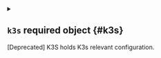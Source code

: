 
<details className="config-field" data-expandable="true">
<summary>

## `k3s` <span className="config-field-required" data-required="false">required</span> <span className="config-field-type">object</span> <span className="config-field-default"></span> <span className="config-field-enum"></span> {#k3s}

[Deprecated] K3S holds K3s relevant configuration.

</summary>




<details className="config-field" data-expandable="false" open>
<summary>

### `enabled` <span className="config-field-required" data-required="false">required</span> <span className="config-field-type">boolean</span> <span className="config-field-default">false</span> <span className="config-field-enum"></span> {#k3s-enabled}

Enabled specifies if the K3s distro should be enabled. Only one distro can be enabled at the same time.

</summary>



</details>



<details className="config-field" data-expandable="false" open>
<summary>

### `token` <span className="config-field-required" data-required="false">required</span> <span className="config-field-type">string</span> <span className="config-field-default"></span> <span className="config-field-enum"></span> {#k3s-token}

Token is the K3s token to use. If empty, vCluster will choose one.

</summary>



</details>



<details className="config-field" data-expandable="true">
<summary>

### `image` <span className="config-field-required" data-required="false">required</span> <span className="config-field-type">object</span> <span className="config-field-default"></span> <span className="config-field-enum"></span> {#k3s-image}

Image is the distro image

</summary>




<details className="config-field" data-expandable="false" open>
<summary>

#### `registry` <span className="config-field-required" data-required="false">required</span> <span className="config-field-type">string</span> <span className="config-field-default"></span> <span className="config-field-enum"></span> {#k3s-image-registry}

Registry is the registry of the container image, e.g. my-registry.com or ghcr.io. This setting can be globally
overridden via the controlPlane.advanced.defaultImageRegistry option. Empty means docker hub.

</summary>



</details>



<details className="config-field" data-expandable="false" open>
<summary>

#### `repository` <span className="config-field-required" data-required="false">required</span> <span className="config-field-type">string</span> <span className="config-field-default">rancher/k3s</span> <span className="config-field-enum"></span> {#k3s-image-repository}

Repository is the repository of the container image, e.g. my-repo/my-image

</summary>



</details>



<details className="config-field" data-expandable="false" open>
<summary>

#### `tag` <span className="config-field-required" data-required="false">required</span> <span className="config-field-type">string</span> <span className="config-field-default">v1.32.1-k3s1</span> <span className="config-field-enum"></span> {#k3s-image-tag}

Tag is the tag of the container image, e.g. latest. If set to the default, it will use the host Kubernetes version.

</summary>



</details>


</details>



<details className="config-field" data-expandable="false" open>
<summary>

### `imagePullPolicy` <span className="config-field-required" data-required="false">required</span> <span className="config-field-type">string</span> <span className="config-field-default"></span> <span className="config-field-enum"></span> {#k3s-imagePullPolicy}

ImagePullPolicy is the pull policy for the distro image

</summary>



</details>



<details className="config-field" data-expandable="false" open>
<summary>

### `env` <span className="config-field-required" data-required="false">required</span> <span className="config-field-type">object[]</span> <span className="config-field-default"></span> <span className="config-field-enum"></span> {#k3s-env}

Env are extra environment variables to use for the main container and NOT the init container.

</summary>



</details>



<details className="config-field" data-expandable="false" open>
<summary>

### `resources` <span className="config-field-required" data-required="false">required</span> <span className="config-field-type">object</span> <span className="config-field-default">map&#91;limits:map&#91;cpu:100m memory:256Mi&#93; requests:map&#91;cpu:40m memory:64Mi&#93;&#93;</span> <span className="config-field-enum"></span> {#k3s-resources}

Resources for the distro init container

</summary>



</details>



<details className="config-field" data-expandable="false" open>
<summary>

### `securityContext` <span className="config-field-required" data-required="false">required</span> <span className="config-field-type">object</span> <span className="config-field-default">&#123;&#125;</span> <span className="config-field-enum"></span> {#k3s-securityContext}

Security options can be used for the distro init container

</summary>



</details>



<details className="config-field" data-expandable="false" open>
<summary>

### `command` <span className="config-field-required" data-required="false">required</span> <span className="config-field-type">string[]</span> <span className="config-field-default">&#91;&#93;</span> <span className="config-field-enum"></span> {#k3s-command}

Command is the command to start the distro binary. This will override the existing command.

</summary>



</details>



<details className="config-field" data-expandable="false" open>
<summary>

### `extraArgs` <span className="config-field-required" data-required="false">required</span> <span className="config-field-type">string[]</span> <span className="config-field-default">&#91;&#93;</span> <span className="config-field-enum"></span> {#k3s-extraArgs}

ExtraArgs are additional arguments to pass to the distro binary.

</summary>



</details>


</details>
